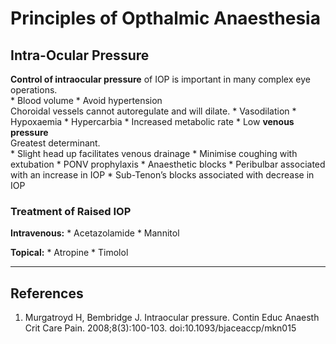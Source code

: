 # Principles of Opthalmic Anaesthesia



## Intra-Ocular Pressure

**Control of intraocular pressure** of IOP is important in many complex eye operations.  
* Blood volume
	* Avoid hypertension  
	Choroidal vessels cannot autoregulate and will dilate.
	* Vasodilation
		* Hypoxaemia
		* Hypercarbia
		* Increased metabolic rate
	* Low **venous pressure**  
	Greatest determinant.	
		* Slight head up facilitates venous drainage
		* Minimise coughing with extubation
		* PONV prophylaxis
* Anaesthetic blocks
	* Peribulbar associated with an increase in IOP
	* Sub-Tenon's blocks associated with decrease in IOP


### Treatment of Raised IOP

**Intravenous:**
* Acetazolamide
* Mannitol


**Topical:**
* Atropine
* Timolol


---

## References

1. Murgatroyd H, Bembridge J. Intraocular pressure. Contin Educ Anaesth Crit Care Pain. 2008;8(3):100-103. doi:10.1093/bjaceaccp/mkn015
